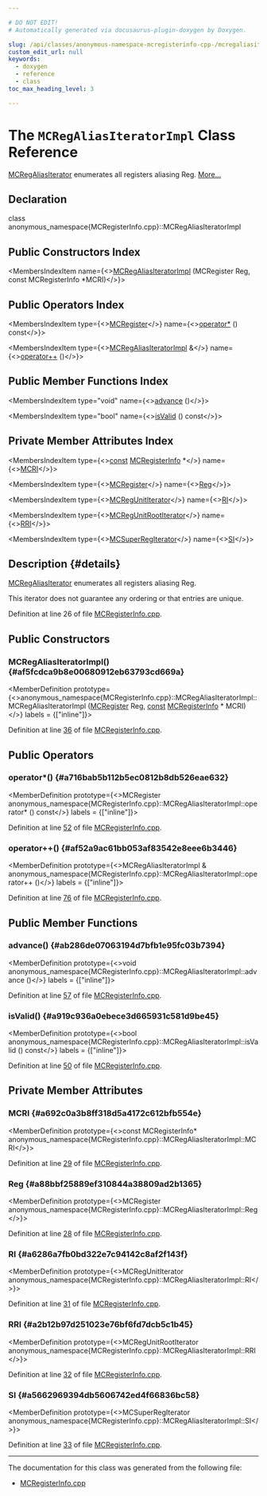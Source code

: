 ```yaml
---

# DO NOT EDIT!
# Automatically generated via docusaurus-plugin-doxygen by Doxygen.

slug: /api/classes/anonymous-namespace-mcregisterinfo-cpp-/mcregaliasiteratorimpl
custom_edit_url: null
keywords:
  - doxygen
  - reference
  - class
toc_max_heading_level: 3

---
```





# The `MCRegAliasIteratorImpl` Class Reference

<DoxygenPage pluginConfig={pluginConfig}>

<a href="/docs/api/classes/llvm/mcregaliasiterator">MCRegAliasIterator</a> enumerates all registers aliasing Reg. <a href="#details">More...</a>

## Declaration

<CodeBlock>class anonymous_namespace{MCRegisterInfo.cpp}::MCRegAliasIteratorImpl</CodeBlock>

## Public Constructors Index

<MembersIndex>

<MembersIndexItem
  name={<><a href="#af5fcdca9b8e00680912eb63793cd669a">MCRegAliasIteratorImpl</a> (MCRegister Reg, const MCRegisterInfo &#42;MCRI)</>}>
</MembersIndexItem>

</MembersIndex>

## Public Operators Index

<MembersIndex>

<MembersIndexItem
  type={<><a href="/docs/api/classes/llvm/mcregister">MCRegister</a></>}
  name={<><a href="#a716bab5b112b5ec0812b8db526eae632">operator&#42;</a> () const</>}>
</MembersIndexItem>

<MembersIndexItem
  type={<><a href="/docs/api/classes/anonymous-namespace-mcregisterinfo-cpp-/mcregaliasiteratorimpl">MCRegAliasIteratorImpl</a> &amp;</>}
  name={<><a href="#af52a9ac61bb053af83542e8eee6b3446">operator++</a> ()</>}>
</MembersIndexItem>

</MembersIndex>

## Public Member Functions Index

<MembersIndex>

<MembersIndexItem
  type="void"
  name={<><a href="#ab286de07063194d7bfb1e95fc03b7394">advance</a> ()</>}>
</MembersIndexItem>

<MembersIndexItem
  type="bool"
  name={<><a href="#a919c936a0ebece3d665931c581d9be45">isValid</a> () const</>}>
</MembersIndexItem>

</MembersIndex>

## Private Member Attributes Index

<MembersIndex>

<MembersIndexItem
  type={<><a href="/docs/api/files/lib/lib/target/lib/target/aarch64/aarch64promoteconstant-cpp/#a90f8350fecae261c25be85d38b451bff">const</a> <a href="/docs/api/classes/llvm/mcregisterinfo">MCRegisterInfo</a> &#42;</>}
  name={<><a href="#a692c0a3b8ff318d5a4172c612bfb554e">MCRI</a></>}>
</MembersIndexItem>

<MembersIndexItem
  type={<><a href="/docs/api/classes/llvm/mcregister">MCRegister</a></>}
  name={<><a href="#a88bbf25889ef310844a38809ad2b1365">Reg</a></>}>
</MembersIndexItem>

<MembersIndexItem
  type={<><a href="/docs/api/classes/llvm/mcregunititerator">MCRegUnitIterator</a></>}
  name={<><a href="#a6286a7fb0bd322e7c94142c8af2f143f">RI</a></>}>
</MembersIndexItem>

<MembersIndexItem
  type={<><a href="/docs/api/classes/llvm/mcregunitrootiterator">MCRegUnitRootIterator</a></>}
  name={<><a href="#a2b12b97d251023e76bf6fd7dcb5c1b45">RRI</a></>}>
</MembersIndexItem>

<MembersIndexItem
  type={<><a href="/docs/api/classes/llvm/mcsuperregiterator">MCSuperRegIterator</a></>}
  name={<><a href="#a5662969394db5606742ed4f66836bc58">SI</a></>}>
</MembersIndexItem>

</MembersIndex>

## Description {#details}

<a href="/docs/api/classes/llvm/mcregaliasiterator">MCRegAliasIterator</a> enumerates all registers aliasing Reg.

This iterator does not guarantee any ordering or that entries are unique.

Definition at line 26 of file <a href="/docs/api/files/lib/lib/mc/mcregisterinfo-cpp">MCRegisterInfo.cpp</a>.

<SectionDefinition>

## Public Constructors

### MCRegAliasIteratorImpl() {#af5fcdca9b8e00680912eb63793cd669a}

<MemberDefinition
  prototype={<>anonymous&#95;namespace&#123;MCRegisterInfo.cpp&#125;::MCRegAliasIteratorImpl::MCRegAliasIteratorImpl (<a href="/docs/api/classes/llvm/mcregister">MCRegister</a> Reg, <a href="/docs/api/files/lib/lib/target/lib/target/aarch64/aarch64promoteconstant-cpp/#a90f8350fecae261c25be85d38b451bff">const</a> <a href="/docs/api/classes/llvm/mcregisterinfo">MCRegisterInfo</a> &#42; MCRI)</>}
  labels = {["inline"]}>

Definition at line <a href="/docs/api/files/lib/lib/mc/mcregisterinfo-cpp/#l00036">36</a> of file <a href="/docs/api/files/lib/lib/mc/mcregisterinfo-cpp">MCRegisterInfo.cpp</a>.
</MemberDefinition>

</SectionDefinition>

<SectionDefinition>

## Public Operators

### operator&#42;() {#a716bab5b112b5ec0812b8db526eae632}

<MemberDefinition
  prototype={<>MCRegister anonymous&#95;namespace&#123;MCRegisterInfo.cpp&#125;::MCRegAliasIteratorImpl::operator&#42; () const</>}
  labels = {["inline"]}>

Definition at line <a href="/docs/api/files/lib/lib/mc/mcregisterinfo-cpp/#l00052">52</a> of file <a href="/docs/api/files/lib/lib/mc/mcregisterinfo-cpp">MCRegisterInfo.cpp</a>.
</MemberDefinition>

### operator++() {#af52a9ac61bb053af83542e8eee6b3446}

<MemberDefinition
  prototype={<>MCRegAliasIteratorImpl &amp; anonymous&#95;namespace&#123;MCRegisterInfo.cpp&#125;::MCRegAliasIteratorImpl::operator++ ()</>}
  labels = {["inline"]}>

Definition at line <a href="/docs/api/files/lib/lib/mc/mcregisterinfo-cpp/#l00076">76</a> of file <a href="/docs/api/files/lib/lib/mc/mcregisterinfo-cpp">MCRegisterInfo.cpp</a>.
</MemberDefinition>

</SectionDefinition>

<SectionDefinition>

## Public Member Functions

### advance() {#ab286de07063194d7bfb1e95fc03b7394}

<MemberDefinition
  prototype={<>void anonymous&#95;namespace&#123;MCRegisterInfo.cpp&#125;::MCRegAliasIteratorImpl::advance ()</>}
  labels = {["inline"]}>

Definition at line <a href="/docs/api/files/lib/lib/mc/mcregisterinfo-cpp/#l00057">57</a> of file <a href="/docs/api/files/lib/lib/mc/mcregisterinfo-cpp">MCRegisterInfo.cpp</a>.
</MemberDefinition>

### isValid() {#a919c936a0ebece3d665931c581d9be45}

<MemberDefinition
  prototype={<>bool anonymous&#95;namespace&#123;MCRegisterInfo.cpp&#125;::MCRegAliasIteratorImpl::isValid () const</>}
  labels = {["inline"]}>

Definition at line <a href="/docs/api/files/lib/lib/mc/mcregisterinfo-cpp/#l00050">50</a> of file <a href="/docs/api/files/lib/lib/mc/mcregisterinfo-cpp">MCRegisterInfo.cpp</a>.
</MemberDefinition>

</SectionDefinition>

<SectionDefinition>

## Private Member Attributes

### MCRI {#a692c0a3b8ff318d5a4172c612bfb554e}

<MemberDefinition
  prototype={<>const MCRegisterInfo&#42; anonymous&#95;namespace&#123;MCRegisterInfo.cpp&#125;::MCRegAliasIteratorImpl::MCRI</>}>

Definition at line <a href="/docs/api/files/lib/lib/mc/mcregisterinfo-cpp/#l00029">29</a> of file <a href="/docs/api/files/lib/lib/mc/mcregisterinfo-cpp">MCRegisterInfo.cpp</a>.
</MemberDefinition>

### Reg {#a88bbf25889ef310844a38809ad2b1365}

<MemberDefinition
  prototype={<>MCRegister anonymous&#95;namespace&#123;MCRegisterInfo.cpp&#125;::MCRegAliasIteratorImpl::Reg</>}>

Definition at line <a href="/docs/api/files/lib/lib/mc/mcregisterinfo-cpp/#l00028">28</a> of file <a href="/docs/api/files/lib/lib/mc/mcregisterinfo-cpp">MCRegisterInfo.cpp</a>.
</MemberDefinition>

### RI {#a6286a7fb0bd322e7c94142c8af2f143f}

<MemberDefinition
  prototype={<>MCRegUnitIterator anonymous&#95;namespace&#123;MCRegisterInfo.cpp&#125;::MCRegAliasIteratorImpl::RI</>}>

Definition at line <a href="/docs/api/files/lib/lib/mc/mcregisterinfo-cpp/#l00031">31</a> of file <a href="/docs/api/files/lib/lib/mc/mcregisterinfo-cpp">MCRegisterInfo.cpp</a>.
</MemberDefinition>

### RRI {#a2b12b97d251023e76bf6fd7dcb5c1b45}

<MemberDefinition
  prototype={<>MCRegUnitRootIterator anonymous&#95;namespace&#123;MCRegisterInfo.cpp&#125;::MCRegAliasIteratorImpl::RRI</>}>

Definition at line <a href="/docs/api/files/lib/lib/mc/mcregisterinfo-cpp/#l00032">32</a> of file <a href="/docs/api/files/lib/lib/mc/mcregisterinfo-cpp">MCRegisterInfo.cpp</a>.
</MemberDefinition>

### SI {#a5662969394db5606742ed4f66836bc58}

<MemberDefinition
  prototype={<>MCSuperRegIterator anonymous&#95;namespace&#123;MCRegisterInfo.cpp&#125;::MCRegAliasIteratorImpl::SI</>}>

Definition at line <a href="/docs/api/files/lib/lib/mc/mcregisterinfo-cpp/#l00033">33</a> of file <a href="/docs/api/files/lib/lib/mc/mcregisterinfo-cpp">MCRegisterInfo.cpp</a>.
</MemberDefinition>

</SectionDefinition>

<hr/>

The documentation for this class was generated from the following file:

<ul>
<li><a href="/docs/api/files/lib/lib/mc/mcregisterinfo-cpp">MCRegisterInfo.cpp</a></li>
</ul>

</DoxygenPage>
